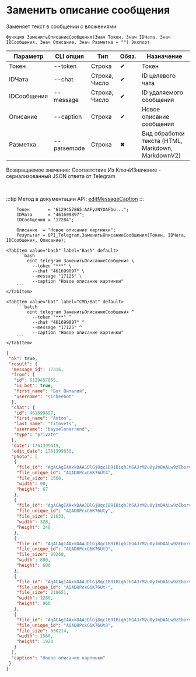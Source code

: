 ﻿---
sidebar_position: 15
description: Заменить описание сообщения и другие функции для работы с Telegram в Открытом пакете интеграций - бесплатной open-source библиотеке интеграций для 1С:Предприятие 8, OneScript и CLI
keywords: [1C, 1С, 1С:Предприятие, 1С:Предприятие 8.3, API, Интеграция, Сервисы, Обмен, OneScript, CLI, Telegram]
---


# Заменить описание сообщения
 Заменяет текст в сообщении с вложениями



`Функция ЗаменитьОписаниеСообщения(Знач Токен, Знач IDЧата, Знач IDСообщения, Знач Описание, Знач Разметка = "") Экспорт`

  | Параметр | CLI опция | Тип | Обяз. | Назначение |
  |-|-|-|-|-|
  | Токен | --token | Строка | &#x2714; | Токен |
  | IDЧата | --chat | Строка, Число | &#x2714; | ID целевого чата |
  | IDСообщения | --message | Строка, Число | &#x2714; | ID удаляемого сообщения |
  | Описание | --caption | Строка | &#x2714; | Новое описание сообщения |
  | Разметка | --parsemode | Строка | &#x2716; | Вид обработки текста (HTML, Markdown, MarkdownV2) |

  
  Возвращаемое значение:   Соответствие Из КлючИЗначение - сериализованный JSON ответа от Telegram

<br/>

:::tip
Метод в документации API: [editMessageCaption](https://core.telegram.org/bots/api#editmessagecaption)
:::
<br/>


```bsl title="Пример использования для 1С:Предприятие/OneScript"
    Токен       = "6129457865:AAFyzNYOAFbu...";
    IDЧата      = "461699897";
    IDСообщения = "17284";

    Описание  = "Новое описание картинки";
    Результат = OPI_Telegram.ЗаменитьОписаниеСообщения(Токен, IDЧата, IDСообщения, Описание);
```
    

 <Tabs>
  
    <TabItem value="bash" label="Bash" default>
        ```bash
            oint telegram ЗаменитьОписаниеСообщения \
              --token "***" \
              --chat "461699897" \
              --message "17125" \
              --caption "Новое описание картинки"
        ```
    </TabItem>
  
    <TabItem value="bat" label="CMD/Bat" default>
        ```batch
            oint telegram ЗаменитьОписаниеСообщения ^
              --token "***" ^
              --chat "461699897" ^
              --message "17125" ^
              --caption "Новое описание картинки"
        ```
    </TabItem>
</Tabs>


```json title="Результат"
{
 "ok": true,
 "result": {
  "message_id": 17316,
  "from": {
   "id": 6129457865,
   "is_bot": true,
   "first_name": "Бот Виталий",
   "username": "sicheebot"
  },
  "chat": {
   "id": 461699897,
   "first_name": "Anton",
   "last_name": "Titovets",
   "username": "bayselonarrend",
   "type": "private"
  },
  "date": 1761399619,
  "edit_date": 1761399638,
  "photo": [
   {
    "file_id": "AgACAgIAAxkDAAJDlGj8qc1B91BiqhJhGAJrM2u0yJmDAALw9zEborvpS7N-L5L1PXT9AQADAgADcwADNgQ",
    "file_unique_id": "AQAD8PcxG6K76Ut4",
    "file_size": 1568,
    "width": 90,
    "height": 67
   },
   {
    "file_id": "AgACAgIAAxkDAAJDlGj8qc1B91BiqhJhGAJrM2u0yJmDAALw9zEborvpS7N-L5L1PXT9AQADAgADbQADNgQ",
    "file_unique_id": "AQAD8PcxG6K76Uty",
    "file_size": 21633,
    "width": 320,
    "height": 240
   },
   {
    "file_id": "AgACAgIAAxkDAAJDlGj8qc1B91BiqhJhGAJrM2u0yJmDAALw9zEborvpS7N-L5L1PXT9AQADAgADeAADNgQ",
    "file_unique_id": "AQAD8PcxG6K76Ut9",
    "file_size": 99260,
    "width": 800,
    "height": 600
   },
   {
    "file_id": "AgACAgIAAxkDAAJDlGj8qc1B91BiqhJhGAJrM2u0yJmDAALw9zEborvpS7N-L5L1PXT9AQADAgADeQADNgQ",
    "file_unique_id": "AQAD8PcxG6K76Ut-",
    "file_size": 218651,
    "width": 1280,
    "height": 960
   },
   {
    "file_id": "AgACAgIAAxkDAAJDlGj8qc1B91BiqhJhGAJrM2u0yJmDAALw9zEborvpS7N-L5L1PXT9AQADAgADdwADNgQ",
    "file_unique_id": "AQAD8PcxG6K76Ut8",
    "file_size": 650214,
    "width": 2560,
    "height": 1920
   }
  ],
  "caption": "Новое описание картинки"
 }
}
```
